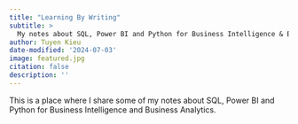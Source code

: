 ```yaml
---
title: "Learning By Writing"
subtitle: >
  My notes about SQL, Power BI and Python for Business Intelligence & Business Analytics.
author: Tuyen Kieu
date-modified: '2024-07-03'
image: featured.jpg
citation: false
description: ''
---
```


This is a place where I share some of my notes about SQL, Power BI and Python for Business Intelligence and Business Analytics.

